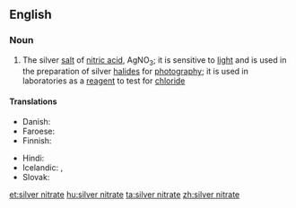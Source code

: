 ==English==

===Noun===
{{wikipedia}}
{{en-noun|head=[[silver]] [[nitrate]]|-}}

# {{inorganic compound}} The silver [[salt]] of [[nitric acid]], AgNO<sub>3</sub>; it is sensitive to [[light]] and is used in the preparation of silver [[halide]]s for [[photography]]; it is used in laboratories as a [[reagent]] to test for [[chloride]]

====Translations====
{{trans-top|silver salt of nitric acid, AgNO<sub>3</sub>}}
* Danish: {{t-|da|sølvnitrat|n}}
* Faroese: {{t-|fo|silvurnitrat|n}}
* Finnish: {{t-|fi|hopeanitraatti}}
{{trans-mid}}
* Hindi: {{t-|hi|चाँदी भूयातती|tr=chaandee bhooyaatatee|sc=Deva}}
* Icelandic: {{t-|is|vítissteinn|m}}, {{t-|is|silfurnítrat|n}}
* Slovak: {{t-|sk|dusičnan strieborný|m}}
{{trans-bottom}}

[[et:silver nitrate]]
[[hu:silver nitrate]]
[[ta:silver nitrate]]
[[zh:silver nitrate]]